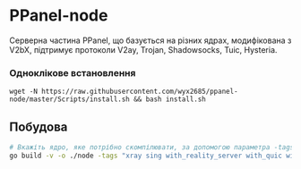 # PPanel-node

Серверна частина PPanel, що базується на різних ядрах, модифікована з V2bX, підтримує протоколи V2ay, Trojan, Shadowsocks, Tuic, Hysteria.

### Одноклікове встановлення

```
wget -N https://raw.githubusercontent.com/wyx2685/ppanel-node/master/Scripts/install.sh && bash install.sh
```

## Побудова

```bash
# Вкажіть ядро, яке потрібно скомпілювати, за допомогою параметра -tags, доступні xray, sing
go build -v -o ./node -tags "xray sing with_reality_server with_quic with_grpc with_utls with_wireguard with_acme" -trimpath -ldflags "-s -w -buildid="
```


<Giscus />
